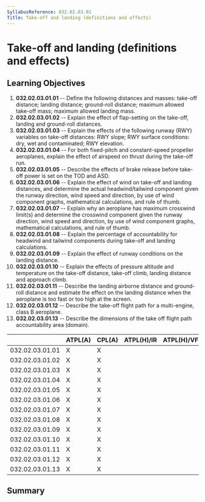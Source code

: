 ```yaml
---
SyllabusReference: 032.02.03.01
Title: Take-off and landing (definitions and effects)
---
```


# Take-off and landing (definitions and effects)

## Learning Objectives

1.  **032.02.03.01.01** -- Define the following distances and masses: take-off
    distance; landing distance; ground-roll distance; maximum allowed take-off
    mass; maximum allowed landing mass.
2.  **032.02.03.01.02** -- Explain the effect of flap-setting on the take-off,
    landing and ground-roll distances.
3.  **032.02.03.01.03** -- Explain the effects of the following runway (RWY)
    variables on take-off distances: RWY slope; RWY surface conditions: dry, wet
    and contaminated; RWY elevation.
4.  **032.02.03.01.04** -- For both fixed-pitch and constant-speed propeller
    aeroplanes, explain the effect of airspeed on thrust during the take-off run.
5.  **032.02.03.01.05** -- Describe the effects of brake release before take-off
    power is set on the TOD and ASD.
6.  **032.02.03.01.06** -- Explain the effect of wind on take-off and landing
    distances, and determine the actual headwind/tailwind component given the
    runway direction, wind speed and direction, by use of wind component graphs,
    mathematical calculations, and rule of thumb.
7.  **032.02.03.01.07** -- Explain why an aeroplane has maximum crosswind
    limit(s) and determine the crosswind component given the runway direction,
    wind speed and direction, by use of wind component graphs, mathematical
    calculations, and rule of thumb.
8.  **032.02.03.01.08** -- Explain the percentage of accountability for headwind
    and tailwind components during take-off and landing calculations.
9.  **032.02.03.01.09** -- Explain the effect of runway conditions on the landing
    distance.
10. **032.02.03.01.10** -- Explain the effects of pressure altitude and
    temperature on the take-off distance, take-off climb, landing distance and
    approach climb.
11. **032.02.03.01.11** -- Describe the landing airborne distance and
    ground-roll distance and estimate the effect on the landing distance when
    the aeroplane is too fast or too high at the screen.
12. **032.02.03.01.12** -- Describe the take-off flight path for a multi-engine,
    class B aeroplane.
13. **032.02.03.01.13** -- Describe the dimensions of the take off flight path
    accountability area (domain).

|                 | ATPL(A) | CPL(A) | ATPL(H)/IR | ATPL(H)/VFR | CPL(H) | IR  | CBIR(A) |
| --------------- | ------- | ------ | ---------- | ----------- | ------ | --- | ------- |
| 032.02.03.01.01 | X       | X      |            |             |        |     |         |
| 032.02.03.01.02 | X       | X      |            |             |        |     |         |
| 032.02.03.01.03 | X       | X      |            |             |        |     |         |
| 032.02.03.01.04 | X       | X      |            |             |        |     |         |
| 032.02.03.01.05 | X       | X      |            |             |        |     |         |
| 032.02.03.01.06 | X       | X      |            |             |        |     |         |
| 032.02.03.01.07 | X       | X      |            |             |        |     |         |
| 032.02.03.01.08 | X       | X      |            |             |        |     |         |
| 032.02.03.01.09 | X       | X      |            |             |        |     |         |
| 032.02.03.01.10 | X       | X      |            |             |        |     |         |
| 032.02.03.01.11 | X       | X      |            |             |        |     |         |
| 032.02.03.01.12 | X       | X      |            |             |        |     |         |
| 032.02.03.01.13 | X       | X      |            |             |        |     |         |

## Summary
